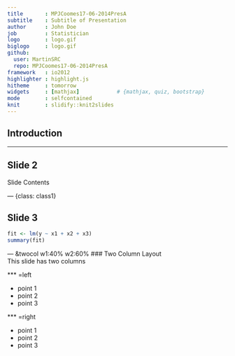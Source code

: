 ```yaml
---
title       : MPJCoomes17-06-2014PresA
subtitle    : Subtitle of Presentation
author      : John Doe
job         : Statistician
logo        : logo.gif
biglogo     : logo.gif
github:
  user: MartinSRC
  repo: MPJCoomes17-06-2014PresA
framework   : io2012
highlighter : highlight.js
hitheme     : tomorrow
widgets     : [mathjax]            # {mathjax, quiz, bootstrap}
mode        : selfcontained
knit        : slidify::knit2slides
---
```

<style> aside.gdbar img {width: 118.40px; height: 70px; position: absolute;
right: 0; margin: 13px 13px;}.title-slide {background-color: #ECFAFD;
}</style>

## Introduction


---

## Slide 2

Slide Contents

--- {class: class1}

## Slide 3

```r
fit <- lm(y ~ x1 + x2 + x3)
summary(fit)
```

--- &twocol w1:40% w2:60%
### Two Column Layout   
This slide has two columns

*** =left

- point 1
- point 2
- point 3

*** =right

- point 1
- point 2
- point 3

